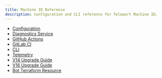 ```yaml
---
title: Machine ID Reference
description: Configuration and CLI reference for Teleport Machine ID.
---
```


- [Configuration](./reference/configuration.mdx)
- [Diagnostics Service](./reference/diagnostics-service.mdx)
- [GitHub Actions](./reference/github-actions.mdx)
- [GitLab CI](./reference/gitlab.mdx)
- [CLI](../reference/cli/tbot.mdx)
- [Telemetry](./reference/telemetry.mdx)
- [V14 Upgrade Guide](./reference/v14-upgrade-guide.mdx)
- [V16 Upgrade Guide](./reference/v16-upgrade-guide.mdx)
- [Bot Terraform Resource](../reference/terraform-provider/resources/bot.mdx)
